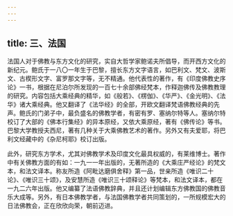 ```yaml
---
---
---
```

title: 三、法国
---




法国人对于佛教与东方文化的研究，实自大哲学家鲍诺夫所倡导，而开西方文化的新纪元。鲍氏于一八〇一年生于巴黎，擅长东方文字语言，如巴利文、梵文、波斯文、古楔形文字、富罗那文字等，无不精通。他代表性的著作，有《印度佛教史序论》一书，根据在尼泊尔所发现的一百七十余部佛经梵本，作释迦佛传及佛教教理的研究。内容包括大乘经典的精华，如《般若》、《楞伽》、《华严》、《金光明》、《法华》诸大乘经典。他又翻译了《法华经》的全部，开欧文翻译梵语佛教经典的先声。鲍氏的门弟子中，最负盛名的佛教学者，有密有罗、塞纳尔特等人。塞纳尔特校订了大部的《佛本行集经》的异本原经，又依大乘原经，著有《佛传论》等书。巴黎大学教授夫西尼，著有几种关于大乘佛教艺术的著作。另外又有夫爱耶，将巴利文经藏中的《杂尼柯耶》校订出版。

此外，研究东方学术，尤其对佛教学术及印度文化最具权威的，有莱维博士。著作中有关佛教方面的有如：一九一一年出版的，无著所造的《大乘庄严经论》的梵文本，和法文译本。称友所造《阿毗达磨俱舍释》第一品，世亲所造《唯识二十论》、《唯识三十颂》，及安慧所造《唯识三十颂释论》等梵本，和法文译本，都在一九二六年出版。他又编纂了法语佛教辞典，并且还计划编辑东方佛教国的佛教音乐大成等。另外，有日本佛教学者，与法国佛教学者共同策划的，一所规模宏大的日法佛教会，正在欣欣向荣，朝前迈进。